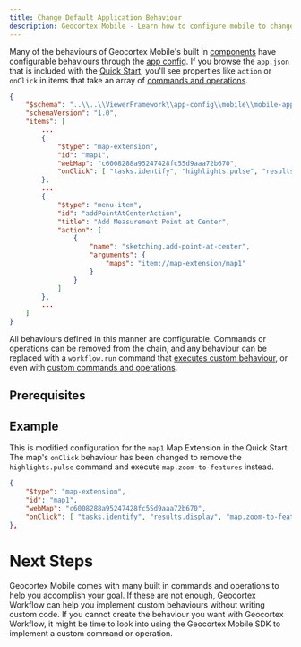 ```yaml
---
title: Change Default Application Behaviour
description: Geocortex Mobile - Learn how to configure mobile to change default application behaviour
---
```



Many of the behaviours of Geocortex Mobile's built in [components](concepts-components-services.mdx) have configurable behaviours through the [app config](concepts-app-config.mdx). If you browse the `app.json` that is included with the [Quick Start](quick-start.mdx), you'll see properties like `action` or `onClick` in items that take an array of [commands and operations](concepts-commands-operations.mdx).

```json
{
    "$schema": "..\\..\\ViewerFramework\\app-config\\mobile\\mobile-app-config.schema.json",
    "schemaVersion": "1.0",
    "items": [
        ...
        {
            "$type": "map-extension",
            "id": "map1",
            "webMap": "c6008288a95247428fc55d9aaa72b670",
            "onClick": [ "tasks.identify", "highlights.pulse", "results.display" ]
        },
        ...
        {
            "$type": "menu-item",
            "id": "addPointAtCenterAction",
            "title": "Add Measurement Point at Center",
            "action": [
                {
                    "name": "sketching.add-point-at-center",
                    "arguments": {
                        "maps": "item://map-extension/map1"
                    }
                }
            ]
        },
        ...
    ]
}
```

All behaviours defined in this manner are configurable. Commands or operations can be removed from the chain, and any behaviour can be replaced with a `workflow.run` command that [executes custom behaviour](change-default-search-behaviour.mdx), or even with [custom commands and operations](implement-command-operation.mdx).

## Prerequisites

<PrereqsSnippet />

## Example

This is modified configuration for the `map1` Map Extension in the Quick Start. The map's `onClick` behaviour has been changed to remove the `highlights.pulse` command and execute `map.zoom-to-features` instead.

```json
{
    "$type": "map-extension",
    "id": "map1",
    "webMap": "c6008288a95247428fc55d9aaa72b670",
    "onClick": [ "tasks.identify", "results.display", "map.zoom-to-features" ]
},
```

# Next Steps

Geocortex Mobile comes with many built in commands and operations to help you accomplish your goal. If these are not enough, Geocortex Workflow can help you implement custom behaviours without writing custom code. If you cannot create the behaviour you want with Geocortex Workflow, it might be time to look into using the Geocortex Mobile SDK to implement a custom command or operation.

<UseCaseContainer>
    <UseCaseCard
        title="Commands and Operations"
        description="Learn more about commands and operations"
        link="concepts-commands-operations"
    />
    <UseCaseCard
        title="Change Geocortex Mobile's Default Search Behaviour"
        description="Learn how to Geocortex Workflow to override Geocortex Mobile's default search behaviour"
        link="change-default-search-behaviour"
    />
    <UseCaseCard
        title="Geocortex Workflow"
        description="Learn more about Geocortex Workflow"
        link="../workflow/overview"
    />
    <UseCaseCard
        title="Implement Custom Command/Operation"
        description="Implement a custom Command/Operation with the Mobile SDK"
        link="implement-command-operation"
    />
</UseCaseContainer>
